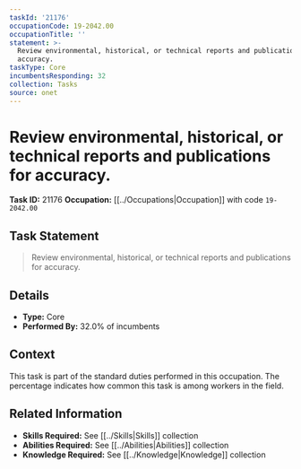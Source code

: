 ```yaml
---
taskId: '21176'
occupationCode: 19-2042.00
occupationTitle: ''
statement: >-
  Review environmental, historical, or technical reports and publications for
  accuracy.
taskType: Core
incumbentsResponding: 32
collection: Tasks
source: onet
---
```

# Review environmental, historical, or technical reports and publications for accuracy.

**Task ID:** 21176
**Occupation:** [[../Occupations|Occupation]] with code `19-2042.00`

## Task Statement

> Review environmental, historical, or technical reports and publications for accuracy.

## Details

- **Type:** Core
- **Performed By:** 32.0% of incumbents

## Context

This task is part of the standard duties performed in this occupation. The percentage indicates how common this task is among workers in the field.

## Related Information

- **Skills Required:** See [[../Skills|Skills]] collection
- **Abilities Required:** See [[../Abilities|Abilities]] collection
- **Knowledge Required:** See [[../Knowledge|Knowledge]] collection
